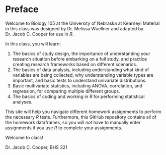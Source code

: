 # Preface {.unnumbered}

Welcome to Biology 105 at the University of Nebraska at Kearney! Material in this class was designed by Dr. Melissa Wuellner and adapted by Dr. Jacob C. Cooper for use in *R*.

In this class, you will learn:

1.  The basics of study design, the importance of understanding your research situation before embarking on a full study, and practice creating research frameworks based on different scenarios.
2.  The basics of data analysis, including understanding what kind of variables are being collected, why understanding variable types are important, and basic tests to understand univariate distributions.
3.  Basic multivariate statistics, including ANOVA, correlation, and regression, for comparing multiple different groups.
4.  The basics of coding and working in *R* for performing statistical analyses.

This site will help you navigate different homework assignments to perform the necessary *R* tests. Furthermore, this GitHub repository contains all of the homework dataframes, so you will *not* have to manually enter assignments if you use *R* to complete your assignments.

Welcome to class!

Dr. Jacob C. Cooper, BHS 321
